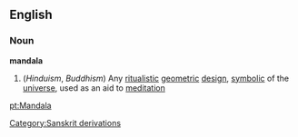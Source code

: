 ==English==
===Noun===
{{wikipedia}}
'''mandala'''
#(''Hinduism'', ''Buddhism'') Any [[ritualistic]] [[geometric]] [[design]], [[symbolic]] of the [[universe]], used as an aid to [[meditation]]
{{seeCites}}

[[Category:Sanskrit derivations]]
[[pt:Mandala]]
